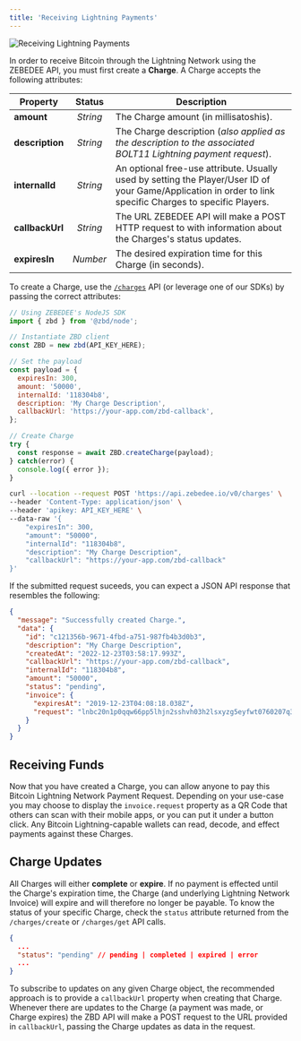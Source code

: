 ```yaml
---
title: 'Receiving Lightning Payments'
---
```


<Frame type="glass" caption="Receiving Lightning Payments">
  <img src="https://i.imgur.com/YGxskJE.png" alt="Receiving Lightning Payments" />
</Frame>
<br />

In order to receive Bitcoin through the Lightning Network using the ZEBEDEE API, you must first create a **Charge**. A Charge accepts the following attributes:

| Property | Status | Description |
| --- | :-: | --- |
| **amount** | _String_ | The Charge amount (in millisatoshis). |
| **description** | _String_ | The Charge description (_also applied as the description to the associated BOLT11 Lightning payment request_). |
| **internalId** | _String_ | An optional free-use attribute. Usually used by setting the Player/User ID of your Game/Application in order to link specific Charges to specific Players. |
| **callbackUrl** | _String_ | The URL ZEBEDEE API will make a POST HTTP request to with information about the Charges's status updates. |
| **expiresIn** | _Number_ | The desired expiration time for this Charge (in seconds). |

To create a Charge, use the [`/charges`](/api/charges/create) API (or leverage one of our SDKs) by passing the correct attributes:

<CodeGroup>

```js NodeJS
// Using ZEBEDEE's NodeJS SDK
import { zbd } from '@zbd/node';

// Instantiate ZBD client
const ZBD = new zbd(API_KEY_HERE);

// Set the payload
const payload = {
  expiresIn: 300,
  amount: '50000',
  internalId: '118304b8',
  description: 'My Charge Description',
  callbackUrl: 'https://your-app.com/zbd-callback',
};

// Create Charge
try {
  const response = await ZBD.createCharge(payload);
} catch(error) {
  console.log({ error });
}
```

```bash cURL
curl --location --request POST 'https://api.zebedee.io/v0/charges' \
--header 'Content-Type: application/json' \
--header 'apikey: API_KEY_HERE' \
--data-raw '{
    "expiresIn": 300,
    "amount": "50000",
    "internalId": "118304b8",
    "description": "My Charge Description",
    "callbackUrl": "https://your-app.com/zbd-callback"
}'
```

</CodeGroup>

If the submitted request suceeds, you can expect a JSON API response that resembles the following:

```json
{
  "message": "Successfully created Charge.",
  "data": {
    "id": "c121356b-9671-4fbd-a751-987fb4b3d0b3",
    "description": "My Charge Description",
    "createdAt": "2022-12-23T03:58:17.993Z",
    "callbackUrl": "https://your-app.com/zbd-callback",
    "internalId": "118304b8",
    "amount": "50000",
    "status": "pending",
    "invoice": {
      "expiresAt": "2019-12-23T04:08:18.038Z",
      "request": "lnbc20n1p0qqw66pp5lhjn2sshvh03h2lsxyzg5eyfwt0760207q3hake25fs7l3psegtqdpgg3jhxcmjd9c8g6t0dcsx7e3qw35x2gzrdpshyem9cqzpgxqzjcfppjramjf8sxnvy3k8dq84kv56dy5gq9mlqs9qy9qsqsp5jvf69w282jdxkyt824dn0crxdentx8nvncfdt0ulqp75lvkjpagqqwpgcttpmfzaxc3akfn85jlu8cmtv5l2hu8q3yqttru8vlryg3vnewssy8w00yyfsghzqj03j45kj3uhhjek6q6e8djfu5u4gna6wjcqdsdhwe"
    }
  }
}
```

## Receiving Funds[​](#receiving-funds "Direct link to heading")

Now that you have created a Charge, you can allow anyone to pay this Bitcoin Lightning Network Payment Request. Depending on your use-case you may choose to display the `invoice.request` property as a QR Code that others can scan with their mobile apps, or you can put it under a button click. Any Bitcoin Lightning-capable wallets can read, decode, and effect payments against these Charges.

## Charge Updates[​](#charge-updates "Direct link to heading")

All Charges will either **complete** or **expire**. If no payment is effected until the Charge's expiration time, the Charge (and underlying Lightning Network Invoice) will expire and will therefore no longer be payable. To know the status of your specific Charge, check the `status` attribute returned from the `/charges/create` or `/charges/get` API calls.

```json
{
  ...
  "status": "pending" // pending | completed | expired | error
  ...
}
```

To subscribe to updates on any given Charge object, the recommended approach is to provide a `callbackUrl` property when creating that Charge. Whenever there are updates to the Charge (a payment was made, or Charge expires) the ZBD API will make a POST request to the URL provided in `callbackUrl`, passing the Charge updates as data in the request.